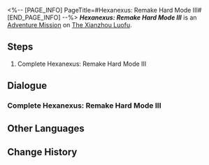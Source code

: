 <%-- [PAGE_INFO]
PageTitle=#Hexanexus: Remake Hard Mode III#
[END_PAGE_INFO] --%>
{{Stub|Dialogue.}}
{{Mission Infobox
|id            = 8025221
|title         = 
|image         = <!--Mission Hexanexus Remake Hard Mode III.png-->
|type          = Adventure
|event_name    = 
|chapter       = 
|requirements  = {{subst:void|<!--Unknown: {"Type":"Manual"}-->}}
|summary       = <!--official mission summary from Fate's Atlas-->
|characters    = Trailblazer
|startLocation = [[The Xianzhou Luofu]] - [[The Shackling Prison]]
|world         = The Xianzhou Luofu
|area          = The Shackling Prison
|prev          = 
|next          = 
|rewards       = 
}}
'''''Hexanexus: Remake Hard Mode III''''' is an [[Adventure Mission]] on [[The Xianzhou Luofu]].

==Steps==
# Complete Hexanexus: Remake Hard Mode III

<!--
==Gameplay Notes==

--><!--
==Trial Character==

-->
==Dialogue==
{{Stub Dialogue}}
===Complete Hexanexus: Remake Hard Mode III{{subst:void|<!--802522101-->}}===
{{Mission Description|type=adventure|location=The Shackling Prison|Complete Hexanexus: Remake Hard Mode III}}
{{Dialogue Start}}
:{{tx}}
{{Dialogue End}}

==Other Languages==
{{Other Languages
|en   = Hexanexus: Remake Hard Mode III
|zhs  = 「枘凿六合•Remake」困难模式III
|zht  = 「枘鑿六合•Remake」困難模式III
|ja   = 「枘構立方・リメイク」難易度・困難III
|ko   = 「모순된 결합체•Remake」 어려움 모드 III
|es   = Hexanexus: Reedición: modo difícil&nbsp;III
|fr   = Mode difficile III de l'Hexanexus V2
|ru   = Гексанексус: Remake - Сложный режим III
|th   = Hexanexus: Remake โหมดยาก III
|vi   = "Khối Lục Giác - Remake" Chế Độ Khó III
|de   = Hexanexus: Remake – Schwerer Modus III
|id   = "Hexanexus: Remake" Mode Sulit III
|pt   = Hexanexus: Remake - Modo Difícil III
}}

==Change History==
{{Change History|2.5}}
